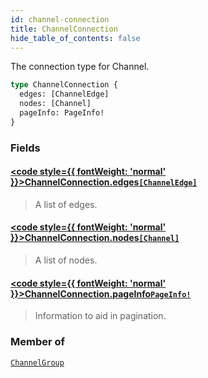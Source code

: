 ```yaml
---
id: channel-connection
title: ChannelConnection
hide_table_of_contents: false
---
```








The connection type for Channel.

```graphql
type ChannelConnection {
  edges: [ChannelEdge]
  nodes: [Channel]
  pageInfo: PageInfo!
}
```


### Fields

#### [<code style={{ fontWeight: 'normal' }}>ChannelConnection.<b>edges</b></code>](#)<Bullet />[`[ChannelEdge]`](/docs/graphql-api/beta/reference/objects/channel-edge) <Badge class="secondary" text="list"/> <Badge class="secondary" text="object"/>
> A list of edges.
> 

#### [<code style={{ fontWeight: 'normal' }}>ChannelConnection.<b>nodes</b></code>](#)<Bullet />[`[Channel]`](/docs/graphql-api/beta/reference/objects/channel) <Badge class="secondary" text="list"/> <Badge class="secondary" text="object"/>
> A list of nodes.
> 

#### [<code style={{ fontWeight: 'normal' }}>ChannelConnection.<b>pageInfo</b></code>](#)<Bullet />[`PageInfo!`](/docs/graphql-api/beta/reference/objects/page-info) <Badge class="secondary" text="non-null"/> <Badge class="secondary" text="object"/>
> Information to aid in pagination.
> 



### Member of

[`ChannelGroup`](/docs/graphql-api/beta/reference/objects/channel-group)  <Badge class="secondary" text="object"/>



